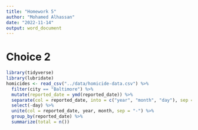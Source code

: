 ```yaml
---
title: "Homework 5"
author: "Mohamed Alhassan"
date: "2022-11-14"
output: word_document
---
```

# Choice 2

```r
library(tidyverse)
library(lubridate)
homicides <- read_csv("../data/homicide-data.csv") %>% 
  filter(city == "Baltimore") %>% 
  mutate(reported_date = ymd(reported_date)) %>% 
  separate(col = reported_date, into = c("year", "month", "day"), sep = "-") %>% 
  select(-day) %>%
  unite(col = reported_date, year, month, sep = "-") %>% 
  group_by(reported_date) %>% 
  summarize(total = n())

```

